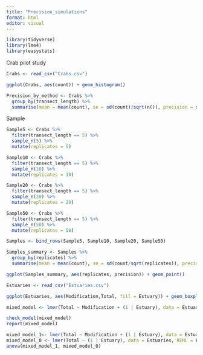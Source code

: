 ```yaml
---
title: "Precision_simulations"
format: html
editor: visual
---
```


```r
library(tidyverse)
library(lme4)
library(easystats)
```

Crab pilot study

```r
Crabs <- read_csv("Crabs.csv")
```

```r
ggplot(Crabs, aes(count)) + geom_histogram()
```

```r
Precision_by_method <- Crabs %>%
  group_by(transect_length) %>%
  summarise(mean = mean(count), se = sd(count)/sqrt(n()), precision = se/mean)
```

Sample

```r
Sample5 <- Crabs %>%
  filter(transect_length == 5) %>%
  sample_n(5) %>%
  mutate(replicates = 5)

Sample10 <- Crabs %>%
  filter(transect_length == 5) %>%
  sample_n(10) %>%
  mutate(replicates = 10)

Sample20 <- Crabs %>%
  filter(transect_length == 5) %>%
  sample_n(20) %>%
  mutate(replicates = 20)

Sample50 <- Crabs %>%
  filter(transect_length == 5) %>%
  sample_n(50) %>%
  mutate(replicates = 50)

Samples <- bind_rows(Sample5, Sample10, Sample20, Sample50)

```

```r
Samples_summary <- Samples %>%
  group_by(replicates) %>%
  summarise(mean = mean(count), se = sd(count/sqrt(replicates)), precision = se/mean)
```

```r
ggplot(Samples_summary, aes(replicates, precision)) + geom_point()
```

```r
Estuaries <- read_csv("Estuaries.csv")

```

```r
ggplot(Estuaries, aes(Modification,Total, fill = Estuary)) + geom_boxplot()
```

```r
mixed_model <- lmer(Total ~ Modification + (1 | Estuary), data = Estuaries, REML = T)
```

```r
check_model(mixed_model)
report(mixed_model)
```

```r
mixed_model_1<- lmer(Total ~ Modification + (1 | Estuary), data = Estuaries, REML = F)
mixed_model_0 <- lmer(Total ~ (1 | Estuary), data = Estuaries, REML = F)
anova(mixed_model_1, mixed_model_0)
```
